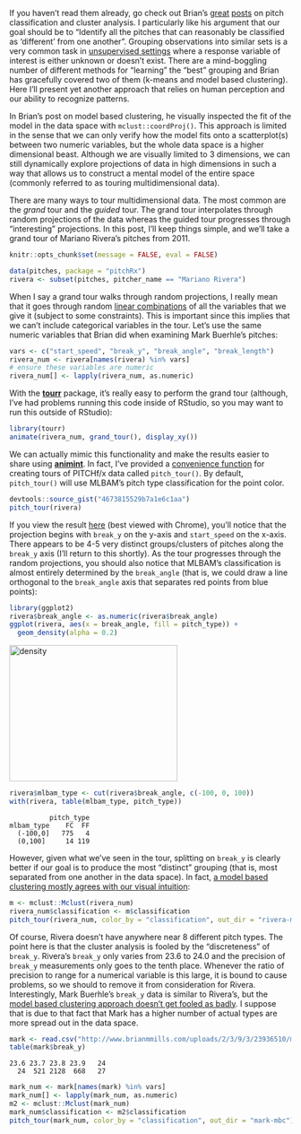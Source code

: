 If you haven't read them already, go check out Brian's [great](https://baseballwithr.wordpress.com/2015/01/11/pitch-classification-with-mclust/) [posts](https://baseballwithr.wordpress.com/2015/02/22/pitch-classification-with-k-means-clustering/) on pitch classification and cluster analysis. I particularly like his argument that our goal should be to "Identify all the pitches that can reasonably be classified as 'different' from one another". Grouping observations into similar sets is a very common task in [unsupervised settings](http://en.wikipedia.org/wiki/Unsupervised_learning) where a response variable of interest is either unknown or doesn't exist. There are a mind-boggling number of different methods for "learning" the "best" grouping and Brian has gracefully covered two of them (k-means and model based clustering). Here I'll present yet another approach that relies on human perception and our ability to recognize patterns.

In Brian's post on model based clustering, he visually inspected the fit of the model in the data space with `mclust::coordProj()`. This approach is limited in the sense that we can only verify how the model fits onto a scatterplot(s) between two numeric variables, but the whole data space is a higher dimensional beast. Although we are visually limited to 3 dimensions, we can still dynamically explore projections of data in high dimensions in such a way that allows us to construct a mental model of the entire space (commonly referred to as touring multidimensional data).

There are many ways to tour multidimensional data. The most common are the _grand_ tour and the _guided_ tour. The grand tour interpolates through random projections of the data whereas the guided tour progresses through "interesting" projections. In this post, I'll keep things simple, and we'll take a grand tour of Mariano Rivera's pitches from 2011.

```r
knitr::opts_chunk$set(message = FALSE, eval = FALSE)
```

```r
data(pitches, package = "pitchRx")
rivera <- subset(pitches, pitcher_name == "Mariano Rivera")
```

When I say a grand tour walks through random projections, I really mean that it goes through random [linear combinations](http://en.wikipedia.org/wiki/Linear_combination) of all the variables that we give it (subject to some constraints). This is important since this implies that we can't include categorical variables in the tour. Let's use the same numeric variables that Brian did when examining Mark Buerhle's pitches:

```r
vars <- c("start_speed", "break_y", "break_angle", "break_length")
rivera_num <- rivera[names(rivera) %in% vars]
# ensure these variables are numeric
rivera_num[] <- lapply(rivera_num, as.numeric)
```

With the [**tourr**](http://www.jstatsoft.org/v40/i02/paper) package, it's really easy to perform the grand tour (although, I've had problems running this code inside of RStudio, so you may want to run this outside of RStudio):

```r
library(tourr)
animate(rivera_num, grand_tour(), display_xy())
```

We can actually mimic this functionality and make the results easier to share using [**animint**](https://github.com/tdhock/animint). In fact, I've provided a [convenience function](https://gist.github.com/cpsievert/4673815529b7a1e6c1aa) for creating tours of PITCHf/x data called `pitch_tour()`. By default, `pitch_tour()` will use MLBAM's pitch type classification for the point color.

```r
devtools::source_gist("4673815529b7a1e6c1aa")
pitch_tour(rivera)
```

If you view the result [here](http://cpsievert.github.io/baseballR/20150415/rivera) (best viewed with Chrome), you'll notice that the projection begins with `break_y` on the y-axis and `start_speed` on the x-axis. There appears to be 4-5 very distinct groups/clusters of pitches along the `break_y` axis (I'll return to this shortly). As the tour progresses through the random projections, you should also notice that MLBAM's classification is almost entirely determined by the `break_angle` (that is, we could draw a line orthogonal to the `break_angle` axis that separates red points from blue points):

```r
library(ggplot2)
rivera$break_angle <- as.numeric(rivera$break_angle)
ggplot(rivera, aes(x = break_angle, fill = pitch_type)) + 
  geom_density(alpha = 0.2)
```

<a href="https://baseballwithr.files.wordpress.com/2015/04/density.png"><img src="https://baseballwithr.files.wordpress.com/2015/04/density.png?w=300" alt="density" width="300" height="243" class="alignnone size-medium wp-image-1344" /></a>

```r
rivera$mlbam_type <- cut(rivera$break_angle, c(-100, 0, 100))
with(rivera, table(mlbam_type, pitch_type))
```

```
          pitch_type
mlbam_type    FC  FF
  (-100,0]   775   4
  (0,100]     14 119
```

However, given what we've seen in the tour, splitting on `break_y` is clearly better if our goal is to produce the most "distinct" grouping (that is, most separated from one another in the data space). In fact, [a model based clustering mostly agrees with our visual intuition](http://cpsievert.github.io/baseballR/20150415/rivera-mbc):

```r
m <- mclust::Mclust(rivera_num)
rivera_num$classification <- m$classification
pitch_tour(rivera_num, color_by = "classification", out_dir = "rivera-mbc")
```

Of course, Rivera doesn't have anywhere near 8 different pitch types. The point here is that the cluster analysis is fooled by the "discreteness" of `break_y`. Rivera's `break_y` only varies from 23.6 to 24.0 and the precision of `break_y` measurements only goes to the tenth place. Whenever the ratio of  precision to range for a numerical variable is this large, it is bound to cause problems, so we should to remove it from consideration for Rivera. Interestingly, Mark Buerhle's `break_y` data is similar to Rivera's, but the [model based clustering approach doesn't get fooled as badly](http://cpsievert.github.io/baseballR/20150415/mark-mbc). I suppose that is due to that fact that Mark has a higher number of actual types are more spread out in the data space. 

```r
mark <- read.csv("http://www.brianmmills.com/uploads/2/3/9/3/23936510/markb2013.csv")
table(mark$break_y)
```

```
23.6 23.7 23.8 23.9   24 
  24  521 2128  668   27 
```

```r
mark_num <- mark[names(mark) %in% vars]
mark_num[] <- lapply(mark_num, as.numeric)
m2 <- mclust::Mclust(mark_num)
mark_num$classification <- m2$classification
pitch_tour(mark_num, color_by = "classification", out_dir = "mark-mbc")
```
